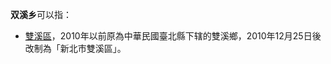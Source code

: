 '''双溪乡'''可以指：
{{PRC admin/disambig|33/07/27/203/000|36/07/24/204/000|43/10/25/200/000|43/31/26/208/000|51/09/22/203/000|51/11/23/200/000|51/13/22/204/000|51/17/24/216/000|51/18/23/212/000}}
* [[雙溪區|雙溪區]]，2010年以前原為中華民國臺北縣下辖的雙溪鄉，2010年12月25日後改制為「新北市雙溪區」。

{{disambig|cat=三字中国乡名消歧义}}